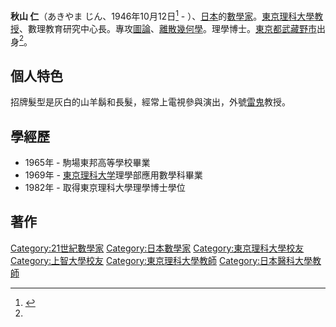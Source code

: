 {{Infobox Scientist
|name = 秋山 仁<br>（あきやま じん）
|image = Akiyama Jin-1.jpg
|caption =
|birth_date = {{birth_date_and _age|1946|10|12}}
|birth_place = {{JPN}}[[東京都|東京都]][[武藏野市|武藏野市]]
|death_date =
|death_place =
|residence =
|nationality =
|field = [[數學|數學]]
|work_institution = [[日本醫科大學|日本醫科大學]]<br>[[東海大學_(日本)|東海大學]]<br>[[東京理科大學|東京理科大學]]
|alma_mater = [[東京理科大学|東京理科大学]]理學部應用數學科畢業<br>[[上智大學|上智大學]]大學院理工學研究所科修士<br>東京理科大學大學院理學博士
|doctoral_advisor =
|doctoral_students =
|known_for =
|prizes =
|religion =
|footnotes =
}}
'''秋山 仁'''（あきやま じん、1946年10月12日<ref name="nichigai">{{Cite book|
|title = テレビ・タレント人名事典（第6版）
|publisher = 日外アソシエーツ
|date = 2004年6月
|page = 21
|isbn = 978-4-8169-1852-0
}}</ref> - ）、[[日本|日本]]的[[數學家|數學家]]。[[東京理科大學|東京理科大學]][[教授|教授]]、數理教育研究中心長。專攻[[圖論|圖論]]、[[離散幾何學|離散幾何學]]。理學博士。[[東京都|東京都]][[武藏野市|武藏野市]]出身<ref name="nichigai"/>。

== 個人特色 ==
招牌髮型是灰白的山羊鬍和長髮，經常上電視參與演出，外號[[雷鬼|雷鬼]]教授。

== 學經歷 ==
*1965年 - 駒場東邦高等學校畢業
*1969年 - [[東京理科大学|東京理科大学]]理學部應用數學科畢業
*1982年 - 取得東京理科大學理學博士學位

== 著作 ==

{{Authority control}}
{{DEFAULTSORT:Akiyama}}
[[Category:21世紀數學家|Category:21世紀數學家]]
[[Category:日本數學家|Category:日本數學家]]
[[Category:東京理科大學校友|Category:東京理科大學校友]]
[[Category:上智大學校友|Category:上智大學校友]]
[[Category:東京理科大學教師|Category:東京理科大學教師]]
[[Category:日本醫科大學教師|Category:日本醫科大學教師]]